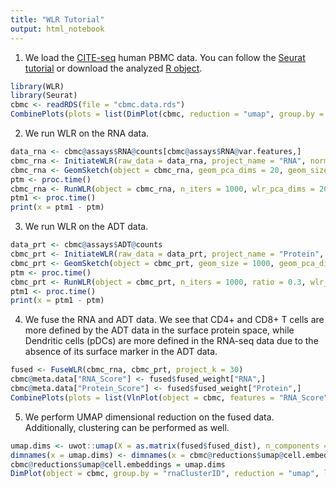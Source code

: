 ```yaml
---
title: "WLR Tutorial"
output: html_notebook
---
```

1. We load the [CITE-seq](https://www.nature.com/articles/nmeth.4380) human PBMC data. You can follow the [Seurat tutorial](https://satijalab.org/seurat/v3.1/multimodal_vignette.html) or download the analyzed [R object](https://drive.google.com/drive/folders/1hmvf1vJdG2DN60fl1jzLWmCM-SNwYjjX?usp=sharing).

```r
library(WLR)
library(Seurat)
cbmc <- readRDS(file = "cbmc.data.rds")
CombinePlots(plots = list(DimPlot(cbmc, reduction = "umap", group.by = "rnaClusterID", label = TRUE) + ggplot2::ggtitle("RNA-seq Data"), DimPlot(cbmc, reduction = "tsne_adt", group.by = "rnaClusterID", label = TRUE) + ggplot2::ggtitle("ADT Surface Protein Data")))
```

2. We run WLR on the RNA data.
```r
data_rna <- cbmc@assays$RNA@counts[cbmc@assays$RNA@var.features,]
cbmc_rna <- InitiateWLR(raw_data = data_rna, project_name = "RNA", normalization = "cosine", pca_dims = 20, kernel = "gaussian", k = 30)
cbmc_rna <- GeomSketch(object = cbmc_rna, geom_pca_dims = 20, geom_size = 1000, sketch_n_pca = 20, sketch_k = 30)
ptm <- proc.time()
cbmc_rna <- RunWLR(object = cbmc_rna, n_iters = 1000, wlr_pca_dims = 20, wlr_k = 30, ratio = 0.3, norm_type = "l1")
ptm1 <- proc.time() 
print(x = ptm1 - ptm)
```

3. We run WLR on the ADT data.
```r
data_prt <- cbmc@assays$ADT@counts
cbmc_prt <- InitiateWLR(raw_data = data_prt, project_name = "Protein", normalization = "c", kernel = "gaussian", k = 30, verbose = FALSE)
cbmc_prt <- GeomSketch(object = cbmc_prt, geom_size = 1000, geom_pca_dims = 3, sketch_n_pca = 0, sketch_k = 30)
ptm <- proc.time()
cbmc_prt <- RunWLR(object = cbmc_prt, n_iters = 1000, ratio = 0.3, wlr_k = 30, norm_type = "l1")
ptm1 <- proc.time() 
print(x = ptm1 - ptm)
```

4. We fuse the RNA and ADT data. We see that CD4+ and CD8+ T cells are more defined by the ADT data in the surface protein space, while Dendritic cells (pDCs) are more defined in the RNA-seq data due to the absence of its surface marker in the ADT data.
```r
fused <- FuseWLR(cbmc_rna, cbmc_prt, project_k = 30)
cbmc@meta.data["RNA_Score"] <- fused$fused_weight["RNA",]
cbmc@meta.data["Protein_Score"] <- fused$fused_weight["Protein",]
CombinePlots(plots = list(VlnPlot(object = cbmc, features = "RNA_Score", sort = TRUE), VlnPlot(object = cbmc, features = "Protein_Score", sort = TRUE)))
```

5. We perform UMAP dimensional reduction on the fused data. Additionally, clustering can be performed as well.
```r
umap.dims <- uwot::umap(X = as.matrix(fused$fused_dist), n_components = 2)
dimnames(x = umap.dims) <- dimnames(x = cbmc@reductions$umap@cell.embeddings)
cbmc@reductions$umap@cell.embeddings = umap.dims
DimPlot(object = cbmc, group.by = "rnaClusterID", reduction = "umap", label = TRUE)
```
